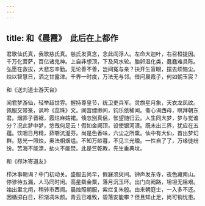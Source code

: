 ```yaml
---
---
---
```

title: 和《晨霞》　此后在上都作
---



君歌仙氏真，我歌慈氏真。慈氏发真念，念此阎浮人。左命大迦叶，右召桓提因。千万化菩萨，百亿诸鬼神。上自非想顶，下及风水轮。胎卵湿化类，蠢蠢难具陈。弘愿在救拔，大悲忘辛勤。无论善不善，岂间冤与亲？抉开生盲眼，摆去烦恼尘。烛以智慧日，洒之甘露津。千界一时度，万法无与邻。借问晨霞子，何如朝玉宸？

和《送刘道士游天台》

闻君梦游仙，轻举超世雰。握持尊皇节，统卫吏兵军。灵旗星月象，天衣龙凤纹。佩服交带箓，讽吟《蕊珠》文。阆宫缥缈间，钧乐依稀闻。斋心谒西母，瞑拜朝东君。烟霏子晋裾，霞烂麻姑裙。倏忽别真侣，怅望随归云。人生同大梦，梦与觉谁分？况此梦中梦，悠哉何足云！假如金阙顶，设使银河濆。既未出三界，犹应在五蕴。饮咽日月精，茹嚼沆瀣芬。尚是色香味，六尘之所熏。仙中有大仙，首出梦幻群。慈光一照烛，奥法相烟煴。不知万龄暮，不见三光曛。一性自了了，万缘徒纷纷。苦海不能漂，劫火不能焚。此是竺乾教，先生垂典坟。

和《栉沐寄道友》

栉沐事朝谒？中门初动关。盛服去尚早，假寐须臾间。钟声发东寺，夜色藏南山。停骖待五漏，人马同时闲。高星粲金粟，落月沉玉环。出门向阙路，坦坦无阻艰。始出里北闬，稍转市西阛。晨烛照朝服，紫烂复朱殷。由来朝庭士，一入多不还。因循掷白日，积渐凋朱颜。青云已难致，碧落安能攀？但且知止足，尚可销忧患。